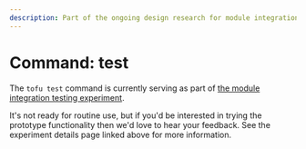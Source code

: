 ```yaml
---
description: Part of the ongoing design research for module integration testing.
---
```


# Command: test

The `tofu test` command is currently serving as part of
[the module integration testing experiment](/docs/language/modules/testing-experiment).

It's not ready for routine use, but if you'd be interested in trying the
prototype functionality then we'd love to hear your feedback. See the
experiment details page linked above for more information.
